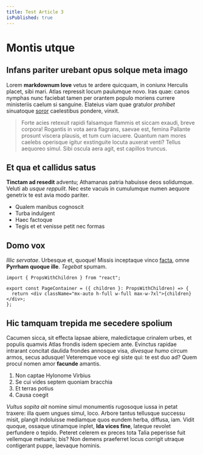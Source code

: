 ```yaml
---
title: Test Article 3
isPublished: true
---
```


# Montis utque

## Infans pariter urebant opus solque meta imago

Lorem **markdownum Iove** vetus te ardere quicquam, in coniunx Herculis placet,
sibi mari. Atlas repressit locum paulumque novo. Iras quae: canos nymphas nunc
faciebat tamen per orantem populo moriens currere ministeriis caelum si
sanguine. Elateius viam quae gratulor _prohibet_ sinuatoque
[soror](http://www.potuissedeus.io/manibusque) caelestibus pondere, vinxit.

> Forte acies retexuit rapidi falsamque flammis et siccam exaudi, breve corpora!
> Rogantis in vota aera flagrans, saevae est, femina Pallante prosunt viscera
> plausis, et tum cum iacuere. Quantum nam mores caelebs operisque igitur
> exstinguite locuta auxerat venti? Tellus aequoreo simul. Sibi oscula aera
> agit, est capillos truncus.

## Et qua et callidus satus

**Tinctam ad resedit** adventu; Athamanas patria habuisse deos solidumque.
Veluti ab _usque reppulit_. Nec este vacuis in cumulumque numen aequore genetrix
te est avia modo pariter.

- Qualem manibus cognoscit
- Turba indulgent
- Haec factoque
- Tegis et et venisse petit nec formas

## Domo vox

_Illic servatae_. Urbesque et, quoque! Missis inceptaque vinco
[facta](http://www.est.com/opis-me.aspx), omne **Pyrrham quoque ille**.
_Tegebat_ spumam.

```tsx
import { PropsWithChildren } from "react";

export const PageContainer = ({ children }: PropsWithChildren) => {
  return <div className="mx-auto h-full w-full max-w-7xl">{children}</div>;
};
```

## Hic tamquam trepida me secedere spolium

Cacumen sicca, sit effecta lapsae abiere, maledictaque crinalem urbes, et
populis quamvis Atlas frondis isdem speciem ante. Evinctus rapidae intrarant
concitat daulida frondes annosque visa, _divesque humo_ circum armos, secus
adusque! Veteremque voce egi siste qui: te est duo ad? Quem procul nomen amor
**facunde** amantis.

1. Non captae Hylonome Virbius
2. Se cui vides septem quoniam bracchia
3. Et terras potius
4. Causa coegit

_Vultus sopita ait_ nomine simul monumentis rugosoque iussa in petat traxere:
illa quem ungues simul, loco. Arbore tantus tellusque successu misit, plangit
indoluisse mediamque quos eundem herba, diffusa, iam. Vidit quoque, ossaque
utinamque inplet, **Ida vices fine**, lateque revolet perfundere o tepido.
Peteret celerem ex preces tota Talia peperisse fuit vellemque metuaris; bis? Non
demens praeferret locus corrigit utraque contigerant puppe, laevaque hominis.
